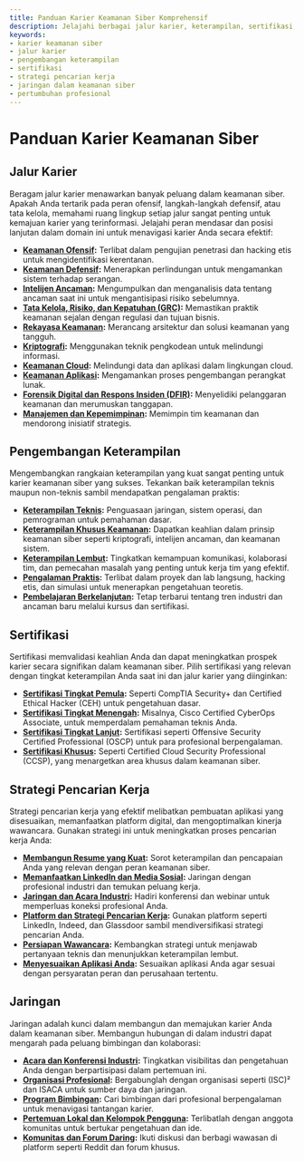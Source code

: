 ```yaml
---
title: Panduan Karier Keamanan Siber Komprehensif
description: Jelajahi berbagai jalur karier, keterampilan, sertifikasi, dan strategi jaringan dalam keamanan siber untuk meningkatkan perjalanan karier Anda.
keywords:
- karier keamanan siber
- jalur karier
- pengembangan keterampilan
- sertifikasi
- strategi pencarian kerja
- jaringan dalam keamanan siber
- pertumbuhan profesional
---
```


# Panduan Karier Keamanan Siber

## Jalur Karier

Beragam jalur karier menawarkan banyak peluang dalam keamanan siber. Apakah Anda tertarik pada peran ofensif, langkah-langkah defensif, atau tata kelola, memahami ruang lingkup setiap jalur sangat penting untuk kemajuan karier yang terinformasi. Jelajahi peran mendasar dan posisi lanjutan dalam domain ini untuk menavigasi karier Anda secara efektif:

- **[Keamanan Ofensif](career/career_paths/offensive_security/):** Terlibat dalam pengujian penetrasi dan hacking etis untuk mengidentifikasi kerentanan.
- **[Keamanan Defensif](career/career_paths/defensive_security/):** Menerapkan perlindungan untuk mengamankan sistem terhadap serangan.
- **[Intelijen Ancaman](career/career_paths/threat_intelligence/):** Mengumpulkan dan menganalisis data tentang ancaman saat ini untuk mengantisipasi risiko sebelumnya.
- **[Tata Kelola, Risiko, dan Kepatuhan (GRC)](career/career_paths/governance_risk_and_compliance_grc/):** Memastikan praktik keamanan sejalan dengan regulasi dan tujuan bisnis.
- **[Rekayasa Keamanan](career/career_paths/security_engineering/):** Merancang arsitektur dan solusi keamanan yang tangguh.
- **[Kriptografi](career/career_paths/cryptography/):** Menggunakan teknik pengkodean untuk melindungi informasi.
- **[Keamanan Cloud](career/career_paths/cloud_security/):** Melindungi data dan aplikasi dalam lingkungan cloud.
- **[Keamanan Aplikasi](career/career_paths/application_security/):** Mengamankan proses pengembangan perangkat lunak.
- **[Forensik Digital dan Respons Insiden (DFIR)](career/career_paths/digital_forensics_and_incident_response_dfir/):** Menyelidiki pelanggaran keamanan dan merumuskan tanggapan.
- **[Manajemen dan Kepemimpinan](career/career_paths/management_and_leadership/):** Memimpin tim keamanan dan mendorong inisiatif strategis.

## Pengembangan Keterampilan

Mengembangkan rangkaian keterampilan yang kuat sangat penting untuk karier keamanan siber yang sukses. Tekankan baik keterampilan teknis maupun non-teknis sambil mendapatkan pengalaman praktis:

- **[Keterampilan Teknis](career/skill_development/technical_skills/):** Penguasaan jaringan, sistem operasi, dan pemrograman untuk pemahaman dasar.
- **[Keterampilan Khusus Keamanan](career/skill_development/security-specific_skills/):** Dapatkan keahlian dalam prinsip keamanan siber seperti kriptografi, intelijen ancaman, dan keamanan sistem.
- **[Keterampilan Lembut](career/skill_development/soft_skills/):** Tingkatkan kemampuan komunikasi, kolaborasi tim, dan pemecahan masalah yang penting untuk kerja tim yang efektif.
- **[Pengalaman Praktis](career/skill_development/practical_experience/):** Terlibat dalam proyek dan lab langsung, hacking etis, dan simulasi untuk menerapkan pengetahuan teoretis.
- **[Pembelajaran Berkelanjutan](career/skill_development/continuous_learning/):** Tetap terbarui tentang tren industri dan ancaman baru melalui kursus dan sertifikasi.

## Sertifikasi

Sertifikasi memvalidasi keahlian Anda dan dapat meningkatkan prospek karier secara signifikan dalam keamanan siber. Pilih sertifikasi yang relevan dengan tingkat keterampilan Anda saat ini dan jalur karier yang diinginkan:

- **[Sertifikasi Tingkat Pemula](career/certifications/entry-level_certifications/):** Seperti CompTIA Security+ dan Certified Ethical Hacker (CEH) untuk pengetahuan dasar.
- **[Sertifikasi Tingkat Menengah](career/certifications/intermediate-level_certifications/):** Misalnya, Cisco Certified CyberOps Associate, untuk memperdalam pemahaman teknis Anda.
- **[Sertifikasi Tingkat Lanjut](career/certifications/advanced-level_certifications/):** Sertifikasi seperti Offensive Security Certified Professional (OSCP) untuk para profesional berpengalaman.
- **[Sertifikasi Khusus](career/certifications/specialized_certifications/):** Seperti Certified Cloud Security Professional (CCSP), yang menargetkan area khusus dalam keamanan siber.

## Strategi Pencarian Kerja

Strategi pencarian kerja yang efektif melibatkan pembuatan aplikasi yang disesuaikan, memanfaatkan platform digital, dan mengoptimalkan kinerja wawancara. Gunakan strategi ini untuk meningkatkan proses pencarian kerja Anda:

- **[Membangun Resume yang Kuat](career/job_search_strategies/building_a_strong_resume/):** Sorot keterampilan dan pencapaian Anda yang relevan dengan peran keamanan siber.
- **[Memanfaatkan LinkedIn dan Media Sosial](career/job_search_strategies/leveraging_linkedin_and_social_media/):** Jaringan dengan profesional industri dan temukan peluang kerja.
- **[Jaringan dan Acara Industri](career/job_search_strategies/networking_and_industry_events/):** Hadiri konferensi dan webinar untuk memperluas koneksi profesional Anda.
- **[Platform dan Strategi Pencarian Kerja](career/job_search_strategies/job_search_platforms_and_strategies/):** Gunakan platform seperti LinkedIn, Indeed, dan Glassdoor sambil mendiversifikasi strategi pencarian Anda.
- **[Persiapan Wawancara](career/job_search_strategies/interview_preparation/):** Kembangkan strategi untuk menjawab pertanyaan teknis dan menunjukkan keterampilan lembut.
- **[Menyesuaikan Aplikasi Anda](career/job_search_strategies/tailoring_your_application/):** Sesuaikan aplikasi Anda agar sesuai dengan persyaratan peran dan perusahaan tertentu.

## Jaringan

Jaringan adalah kunci dalam membangun dan memajukan karier Anda dalam keamanan siber. Membangun hubungan di dalam industri dapat mengarah pada peluang bimbingan dan kolaborasi:

- **[Acara dan Konferensi Industri](career/networking/industry_events_and_conferences/):** Tingkatkan visibilitas dan pengetahuan Anda dengan berpartisipasi dalam pertemuan ini.
- **[Organisasi Profesional](career/networking/professional_organizations/):** Bergabunglah dengan organisasi seperti (ISC)² dan ISACA untuk sumber daya dan jaringan.
- **[Program Bimbingan](career/networking/mentorship_programs/):** Cari bimbingan dari profesional berpengalaman untuk menavigasi tantangan karier.
- **[Pertemuan Lokal dan Kelompok Pengguna](career/networking/local_meetups_and_user_groups/):** Terlibatlah dengan anggota komunitas untuk bertukar pengetahuan dan ide.
- **[Komunitas dan Forum Daring](career/networking/online_communities_and_forums/):** Ikuti diskusi dan berbagi wawasan di platform seperti Reddit dan forum khusus.